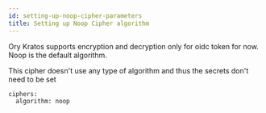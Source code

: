 ```yaml
---
id: setting-up-noop-cipher-parameters
title: Setting up Noop Cipher algorithm
---
```


Ory Kratos supports encryption and decryption only for oidc token for now. Noop
is the default algorithm.

This cipher doesn't use any type of algorithm and thus the secrets don't need to
be set

```
ciphers:
  algorithm: noop
```
